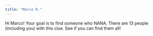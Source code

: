 ```yaml
---
title: "Marco R."
---
```


Hi Marco! Your goal is to find someone who NANA. There are 13 people (including you) with this clue. See if you can find them all!
